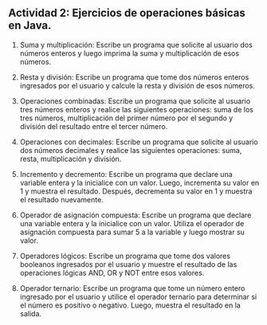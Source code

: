 
## Actividad 2: Ejercicios de operaciones básicas en Java.

1. Suma y multiplicación: Escribe un programa que solicite al usuario dos números enteros y luego imprima la suma y multiplicación de esos números.

2. Resta y división: Escribe un programa que tome dos números enteros ingresados por el usuario y calcule la resta y división de esos números.

3. Operaciones combinadas: Escribe un programa que solicite al usuario tres números enteros y realice las siguientes operaciones: suma de los tres números, multiplicación del primer número por el segundo y división del resultado entre el tercer número.

4. Operaciones con decimales: Escribe un programa que solicite al usuario dos números decimales y realice las siguientes operaciones: suma, resta, multiplicación y división.

5. Incremento y decremento: Escribe un programa que declare una variable entera y la inicialice con un valor. Luego, incrementa su valor en 1 y muestra el resultado. Después, decrementa su valor en 1 y muestra el resultado nuevamente.

6. Operador de asignación compuesta: Escribe un programa que declare una variable entera y la inicialice con un valor. Utiliza el operador de asignación compuesta para sumar 5 a la variable y luego mostrar su valor.

7. Operadores lógicos: Escribe un programa que tome dos valores booleanos ingresados por el usuario y muestre el resultado de las operaciones lógicas AND, OR y NOT entre esos valores.

8. Operador ternario: Escribe un programa que tome un número entero ingresado por el usuario y utilice el operador ternario para determinar si el número es positivo o negativo. Luego, muestra el resultado en la salida.